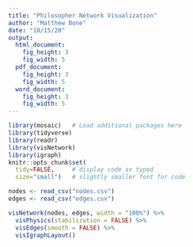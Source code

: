 ```yaml
---
title: "Philosopher Network Visualization"
author: "Matthew Bone"
date: "10/15/20"
output: 
  html_document:
    fig_height: 3
    fig_width: 5
  pdf_document:
    fig_height: 3
    fig_width: 5
  word_document:
    fig_height: 3
    fig_width: 5
---
```


```r
library(mosaic)   # Load additional packages here 
library(tidyverse)
library(readr)
library(visNetwork)
library(igraph)
knitr::opts_chunk$set(
  tidy=FALSE,     # display code as typed
  size="small")   # slightly smaller font for code
```

```r
nodes <- read_csv("nodes.csv")
edges <- read_csv("edges.csv")
```
```r
visNetwork(nodes, edges, width = "100%") %>%
  visPhysics(stabilization = FALSE) %>%
  visEdges(smooth = FALSE) %>%
  visIgraphLayout()
```



